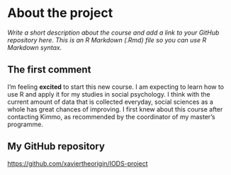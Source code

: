 # About the project

*Write a short description about the course and add a link to your GitHub repository here. This is an R Markdown (.Rmd) file so you can use R Markdown syntax.*

## The first comment  
I'm feeling **excited** to start this new course. I am expecting to learn how to use R and apply it for my studies in social psychology. I think with the current amount of data that is collected everyday, social sciences as a whole has great chances of improving.
I first knew about this course after contacting Kimmo, as recommended by the coordinator of my master's programme.

## My GitHub repository  
<https://github.com/xaviertheorigin/IODS-project>
